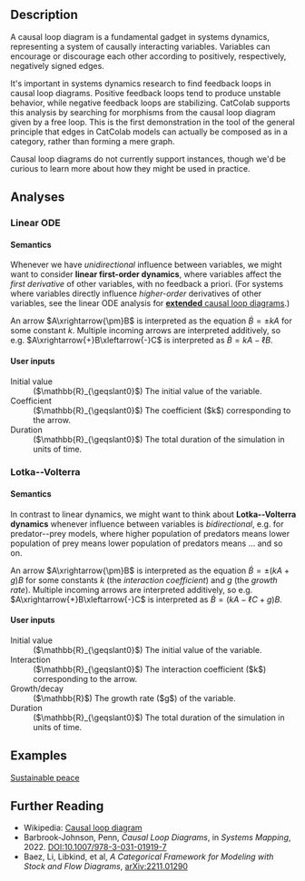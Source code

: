 
## Description

A causal loop diagram is a fundamental gadget in systems dynamics, 
representing a system of causally interacting variables. Variables
can encourage or discourage each other according to positively, 
respectively, negatively signed edges. 

It's important in systems dynamics research to find feedback loops in 
causal loop diagrams. Positive feedback loops tend to produce unstable behavior,
while negative feedback loops are stabilizing. CatColab supports this analysis 
by searching for morphisms from the causal loop diagram given by a free loop. 
This is the first demonstration in the tool of the general principle that edges in 
CatColab models can actually be composed as in a category, rather than forming 
a mere graph.

Causal loop diagrams do not currently support instances, though we'd be
curious to learn more about how they might be used in practice.


## Analyses


### Linear ODE

#### Semantics

Whenever we have *unidirectional* influence between variables, we might want to consider **linear first-order dynamics**, where variables affect the *first derivative* of other variables, with no feedback a priori.
(For systems where variables directly influence *higher-order* derivatives of other variables, see the linear ODE analysis for <A href="../extended-causal-loop">**extended** causal loop diagrams</A>.)

An arrow $A\xrightarrow{\pm}B$ is interpreted as the equation $\dot{B}=\pm k A$ for some constant $k$.
Multiple incoming arrows are interpreted additively, so e.g. $A\xrightarrow{+}B\xleftarrow{-}C$ is interpreted as $\dot{B}=kA-\ell B$.

#### User inputs

<dl>
  <dt>Initial value</dt>
  <dd>
    ($\mathbb{R}_{\geqslant0}$)
    The initial value of the variable.
  </dd>
  <dt>Coefficient</dt>
  <dd>
    ($\mathbb{R}_{\geqslant0}$)
    The coefficient ($k$) corresponding to the arrow.
  </dd>
  <dt>Duration</dt>
  <dd>
    ($\mathbb{R}_{\geqslant0}$)
    The total duration of the simulation in units of time.
  </dd>
</dl>



### Lotka--Volterra

#### Semantics

In contrast to linear dynamics, we might want to think about **Lotka--Volterra dynamics** whenever influence between variables is *bidirectional*, e.g. for predator--prey models, where higher population of predators means lower population of prey means lower population of predators means ... and so on.

An arrow $A\xrightarrow{\pm}B$ is interpreted as the equation $\dot{B}=\pm (kA + g)B$ for some constants $k$ (the *interaction coefficient*) and $g$ (the *growth rate*).
Multiple incoming arrows are interpreted additively, so e.g. $A\xrightarrow{+}B\xleftarrow{-}C$ is interpreted as $\dot{B}=(kA - \ell C + g)B$.

#### User inputs

<dl>
  <dt>Initial value</dt>
  <dd>
    ($\mathbb{R}_{\geqslant0}$)
    The initial value of the variable.
  </dd>
  <dt>Interaction</dt>
  <dd>
    ($\mathbb{R}_{\geqslant0}$)
    The interaction coefficient ($k$) corresponding to the arrow.
  </dd>
  <dt>Growth/decay</dt>
  <dd>
    ($\mathbb{R}$)
    The growth rate ($g$) of the variable.
  </dd>
  <dt>Duration</dt>
  <dd>
    ($\mathbb{R}_{\geqslant0}$)
    The total duration of the simulation in units of time.
  </dd>
</dl>


## Examples

[Sustainable peace](https://catcolab.org/model/0194cf7f-e59a-7281-a0d9-dce4c68114e4)


## Further Reading

- Wikipedia: [Causal loop diagram](https://en.wikipedia.org/wiki/Causal_loop_diagram)
- Barbrook-Johnson, Penn, *Causal Loop Diagrams*, in *Systems Mapping*, 2022. [DOI:10.1007/978-3-031-01919-7](doi.org/10.1007/978-3-031-01919-7
)
- Baez, Li, Libkind, et al, *A Categorical Framework for Modeling with Stock and Flow Diagrams*, [arXiv:2211.01290](https://arxiv.org/abs/2211.01290)
